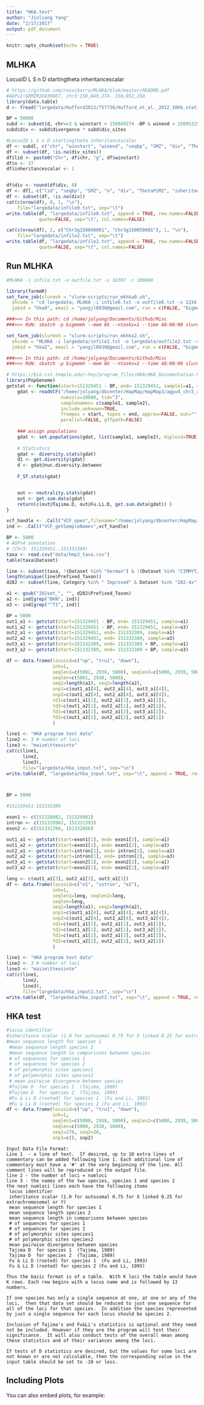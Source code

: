 ```yaml
---
title: "HKA.test"
author: "Jinliang Yang"
date: "2/17/2017"
output: pdf_document
---
```


```r
knitr::opts_chunk$set(echo = TRUE)
```



## MLHKA
LocusID L S n D startingtheta inheritancescalar

```r
# https://github.com/rossibarra/MLHKA/blob/master/README.pdf
#AGPv2:GRMZM2G039867, chr3:150,049,274..150,052,250
library(data.table)
d <- fread("largedata/Hufford2012/757736/Hufford_et_al._2012_10kb_statistics.txt", data.table=FALSE)

BP = 50000
subd <- subset(d, chr==3 & winstart > 150049274 -BP & winend < 150052250 + BP)
subd$div <- subd$divergence * subd$div_sites

#LocusID L S n D startingtheta inheritancescalar
df <- subd[, c("chr", "winstart", "winend", "seqbp", "SMZ", "div", "ThetaPiMZ")]
df <- subset(df, !is.na(div_sites))
df$lid <- paste0("Chr", df$chr, "g", df$winstart)
df$n <- 37
df$inheritancescalar <- 1


df$div <- round(df$div, 0)
df <- df[, c("lid", "seqbp", "SMZ", "n", "div", "ThetaPiMZ", "inheritancescalar")]
df <- subset(df, !is.na(div))
cat(c(nrow(df), 0, 1, "\n"), 
    file="largedata/infile0.txt", sep="\t")
write.table(df, "largedata/infile0.txt", append = TRUE, row.names=FALSE, 
            quote=FALSE, sep="\t", col.names=FALSE)

cat(c(nrow(df), 2, c("Chr3g150040001", "Chr3g150050001"), 1, "\n"), 
    file="largedata/infile2.txt", sep="\t")
write.table(df, "largedata/infile2.txt", append = TRUE, row.names=FALSE, 
            quote=FALSE, sep="\t", col.names=FALSE)

```


## Run MLHKA
```r

#MLHKA -i infile.txt -o outfile.txt -s 16397 -c 100000

library(farmeR)
set_farm_job(slurmsh = "slurm-scripts/run_mkhka0.sh",
  shcode = "cd largedata; MLHKA -i infile0.txt -o outfile0.txt -s 1234 -c 100000", wd = NULL, 
  jobid = "hka0", email = "yangjl0930@gmail.com", run = c(FALSE, "bigmemh", 1))

###>>> In this path: cd /home/jolyang/Documents/Github/Misc
###>>> RUN: sbatch -p bigmemh --mem 8G --ntasks=1 --time 48:00:00 slurm-scripts/run_mkhka0.sh

set_farm_job(slurmsh = "slurm-scripts/run_mkhka2.sh",
  shcode = "MLHKA -i largedata/infile2.txt -o largedata/outfile2.txt -s 1234 -c 100000", wd = NULL, 
  jobid = "hka2", email = "yangjl0930@gmail.com", run = c(FALSE, "bigmemh", 1))

###>>> In this path: cd /home/jolyang/Documents/Github/Misc
###>>> RUN: sbatch -p bigmemh --mem 8G --ntasks=1 --time 48:00:00 slurm-scripts/run_mkhka2.sh
```









```r
# https://bio.cst.temple.edu/~hey/program_files/HKA/HKA_Documentation.htm
library(PopGenome)
getstat <- function(start=151329451 - BP, end= 151329451, sample1=a1, sample2=a3){
    gdat <- readVCF("/home/jolyang/dbcenter/HapMap/HapMap3/agpv4_chr3_agpv3_140-160M.vcf.gz",
                    numcols=10000, tid="3", 
                    samplenames= c(sample1, sample2),  
                    include.unknown=TRUE,
                    frompos = start, topos = end, approx=FALSE, out="", 
                    parallel=FALSE, gffpath=FALSE)
    
    ### assign populations
    gdat <- set.populations(gdat, list(sample1, sample2), diploid=TRUE)
    
    # Statistics
    gdat <- diversity.stats(gdat)
    d1 <- get.diversity(gdat)
    d <- gdat@nuc.diversity.between
    
    F_ST.stats(gdat)


    out <- neutrality.stats(gdat)
    out <- get.sum.data(gdat)
    return(c(out@Tajima.D, out@Fu.Li.D, get.sum.data(gdat)) )
}

vcf_handle <- .Call("VCF_open",filename="/home/jolyang/dbcenter/HapMap/HapMap3/agpv4_chr3_agpv3_140-160M.vcf.gz")
ind <- .Call("VCF_getSampleNames",vcf_handle)

BP <- 5000
# AGPv4 annotation
# (Chr3: 151329451..151332389)
taxa <- read.csv("data/hmp3_taxa.csv")
table(taxa$Dataset)

line <- subset(taxa, !(Dataset %in% "German") & !(Dataset %in% "CIMMYT/BGI"))
length(unique(line$Prefixed_Taxon))
d282 <- subset(line, Category %in% " Improved" & Dataset %in% "282-4x") #

a1 <- gsub("282set_", "", d282$Prefixed_Taxon)
a2 <- ind[grep("BKN", ind)]
a3 <- ind[grep("^TI", ind)]

BP = 5000
out1_a1 <- getstat(start=151329451 - BP, end= 151329451, sample=a1)
out1_a2 <- getstat(start=151329451 - BP, end= 151329451, sample=a3)
out2_a1 <- getstat(start=151329451, end= 151332389, sample=a1)
out2_a2 <- getstat(start=151329451, end= 151332389, sample=a3)
out3_a1 <- getstat(start=151332389, end= 151332389 + BP, sample=a1)
out3_a2 <- getstat(start=151332389, end= 151332389 + BP, sample=a3)

df <- data.frame(locusid=c("up", "tru1", "down"), 
                 inh=1, 
                 seqlen1=c(5001, 2938, 5000), seqlen2=c(5000, 2938, 5000), 
                 seqlen=c(5001, 2938, 5000), 
                 seq1=length(a1), seq2=length(a2), 
                 snp1=c(out1_a1[4], out2_a1[4], out3_a1[4]), 
                 snp2=c(out1_a2[4], out2_a2[4], out3_a2[4]),
                 td1=c(out1_a1[1], out2_a1[1], out3_a1[1]),
                 td2=c(out1_a2[1], out2_a2[1], out3_a2[1]),
                 fd1=c(out1_a1[2], out2_a1[2], out3_a1[2]),
                 fd2=c(out1_a2[2], out2_a2[2], out3_a2[2])
                 )

line1 <- "HKA program test data"
line2 <- 3 # number of loci
line3 <- "maize\tteosinte"
cat(c(line1, 
      line2,
      line3),
      file="largedata/hka_input.txt", sep="\n")
write.table(df, "largedata/hka_input.txt", sep="\t", append = TRUE, row.names=FALSE, col.names=FALSE, quote=FALSE)



BP = 5000

#151329451-151332389

exon1 <- c(151328862, 151329981)
intron <- c(151329982, 151331393)
exon2 <- c(151331394, 151332856)

out1_a1 <- getstat(start=exon1[1], end= exon1[2], sample=a1)
out1_a2 <- getstat(start=exon1[1], end= exon1[2], sample=a3)
out2_a1 <- getstat(start=intron[1], end= intron[2], sample=a1)
out2_a2 <- getstat(start=intron[1], end= intron[2], sample=a3)
out3_a1 <- getstat(start=exon2[1], end= exon2[2], sample=a1)
out3_a2 <- getstat(start=exon2[1], end= exon2[2], sample=a3)

leng <- c(out1_a1[3], out2_a1[3], out3_a1[3])
df <- data.frame(locusid=c("e1", "intron", "e2"), 
                 inh=1, 
                 seqlen1=leng, seqlen2=leng, 
                 seqlen=leng, 
                 seq1=length(a1), seq2=length(a2), 
                 snp1=c(out1_a1[4], out2_a1[4], out3_a1[4]), 
                 snp2=c(out1_a2[4], out2_a2[4], out3_a2[4]),
                 td1=c(out1_a1[1], out2_a1[1], out3_a1[1]),
                 td2=c(out1_a2[1], out2_a2[1], out3_a2[1]),
                 fd1=c(out1_a1[2], out2_a1[2], out3_a1[2]),
                 fd2=c(out1_a2[2], out2_a2[2], out3_a2[2])
                 )

line1 <- "HKA program test data"
line2 <- 3 # number of loci
line3 <- "maize\tteosinte"
cat(c(line1, 
      line2,
      line3),
      file="largedata/hka_input2.txt", sep="\n")
write.table(df, "largedata/hka_input2.txt", sep="\t", append = TRUE, row.names=FALSE, col.names=FALSE, quote=FALSE)

```




## HKA test


```r


#locus identifier
#inheritance scalar (1.0 for autosomal 0.75 for X linked 0.25 for extrachromosomal or Y)
#mean sequence length for species 1
 #mean sequence length species 2
 #mean sequence length in comparisons between species
 # of sequences for species 1
 # of sequences for species 2
 # of polymorphic sites species1
 # of polymorphic sites species2
 # mean pairwise divergence between species
 #Tajima D  for species 1  (Tajima, 1989)
 #Tajima D  for species 2  (Tajima, 1989)
 #Fu & Li D (rooted) for species 1  (Fu and Li, 1993)
 #Fu & Li D (rooted) for species 2 (Fu and Li, 1993)
df <- data.frame(locusid=c("up", "tru1", "down"), 
                 inh=1, 
                 seqlen1=c(5000, 2938, 5000), seqlen2=c(5000, 2938, 5000), 
                 seqlen=c(5000, 2938, 5000), 
                 seq1=270, seq2=20, 
                 snp1=c(), snp2)
```


```
Input Data File Format:
Line 1  - a line of text.  If desired, up to 10 extra lines of commentary can be added following line 1. Each additional line of commentary must have a '#' at the very beginning of the line. All comment lines will be reproduced in the output file.
line 2 - the number of loci = numloci
line 3 - the names of the two species, species 1 and species 2
the next numloci lines each have the following items
 locus identifier
 inheritance scalar (1.0 for autosomal 0.75 for X linked 0.25 for extrachromosomal or Y)
 mean sequence length for species 1
 mean sequence length species 2
 mean sequence length in comparisons between species
 # of sequences for species 1
 # of sequences for species 2
 # of polymorphic sites species1
 # of polymorphic sites species2
 mean pairwise divergence between species
 Tajima D  for species 1  (Tajima, 1989)
 Tajima D  for species 2  (Tajima, 1989)
 Fu & Li D (rooted) for species 1  (Fu and Li, 1993)
 Fu & Li D (rooted) for species 2 (Fu and Li, 1993)
 
Thus the basic format is of a table.  With K loci the table would have K rows. Each row begins with a locus name and is followed by 13 numbers.
 
If one species has only a single sequence at one, at one or any of the loci,  then that data set should be reduced to just one sequence for all of the loci for that species.  In addition the species represented by just a single sequence for each locus should be species 2.
 
Inclusion of Tajima's and Fu&Li's statistics is optional and they need not be included. However if they are the program will test their significance.  It will also conduct tests of the overall mean among these statistics and of their variances among the loci.
 
If tests of D statistics are desired, but the values for some loci are not known or are not calculable, then the corresponding value in the input table should be set to -10 or less. 
```

## Including Plots

You can also embed plots, for example:


